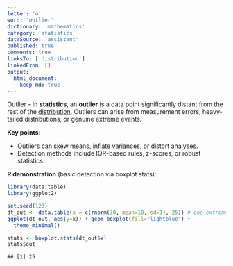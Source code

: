 ```yaml
---
letter: 'o'
word: 'outlier'
dictionary: 'mathematics'
category: 'statistics'
dataSource: 'assistant'
published: true
comments: true
linksTo: ['distribution']
linkedFrom: []
output:
  html_document:
    keep_md: true
---
```




<a id="outlier">Outlier</a> - In **statistics**, an **outlier** is a data point significantly distant from the rest of the [distribution](#distribution). Outliers can arise from measurement errors, heavy-tailed distributions, or genuine extreme events.

**Key points**:
- Outliers can skew means, inflate variances, or distort analyses.
- Detection methods include IQR-based rules, z-scores, or robust statistics.

**R demonstration** (basic detection via boxplot stats):


``` r
library(data.table)
library(ggplot2)

set.seed(123)
dt_out <- data.table(x = c(rnorm(30, mean=10, sd=1), 25)) # one extreme outlier
ggplot(dt_out, aes(y=x)) + geom_boxplot(fill="lightblue") +
  theme_minimal()
```

<Figure src="/Users/work/Coding/derecksprojects/derecksnotes.com-playground/derecksnotes.com/client/src/app/dictionaries/mathematics/definitions/mathematics_statistics_o_outlier_files/figure-html/unnamed-chunk-1-1.png">
	
</Figure>

``` r
stats <- boxplot.stats(dt_out$x)
stats$out
```

```
## [1] 25
```
